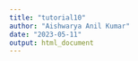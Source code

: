 ```yaml
---
title: "tutorial10"
author: "Aishwarya Anil Kumar"
date: "2023-05-11"
output: html_document
---
```

